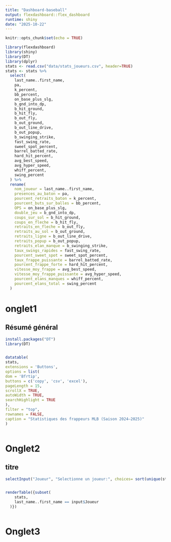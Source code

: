 ```yaml
---
title: "Dashboard-baseball"
output: flexdashboard::flex_dashboard
runtime: shiny
date: "2025-10-22"
---
```


```r
knitr::opts_chunk$set(echo = TRUE)

library(flexdashboard)
library(shiny)
library(DT)
library(dplyr)
stats <- read.csv("data/stats_joueurs.csv", header=TRUE)
stats <- stats %>%
  select(
    last_name..first_name,
    pa,
    k_percent,
    bb_percent,
    on_base_plus_slg,
    b_gnd_into_dp,
    b_hit_ground,
    b_hit_fly,
    b_out_fly,
    b_out_ground,
    b_out_line_drive,
    b_out_popup,
    b_swinging_strike,
    fast_swing_rate,
    sweet_spot_percent,
    barrel_batted_rate,
    hard_hit_percent,
    avg_best_speed,
    avg_hyper_speed,
    whiff_percent,
    swing_percent
  ) %>%
  rename(
    nom_joueur = last_name..first_name,
    presences_au_baton = pa,
    pourcent_retraits_baton = k_percent,
    pourcent_buts_sur_balles = bb_percent,
    OPS = on_base_plus_slg,
    double_jeu = b_gnd_into_dp,
    coups_sur_sol = b_hit_ground,
    coups_en_fleche = b_hit_fly,
    retraits_en_fleche = b_out_fly,
    retraits_au_sol = b_out_ground,
    retraits_ligne = b_out_line_drive,
    retraits_popup = b_out_popup,
    retraits_elan_manque = b_swinging_strike,
    taux_swings_rapides = fast_swing_rate,
    pourcent_sweet_spot = sweet_spot_percent,
    taux_frappe_puissante = barrel_batted_rate,
    pourcent_frappe_forte = hard_hit_percent,
    vitesse_moy_frappe = avg_best_speed,
    vitesse_moy_frappe_puissante = avg_hyper_speed,
    pourcent_elans_manques = whiff_percent,
    pourcent_elans_total = swing_percent
  )
```

# onglet1

## Résumé général

```r
install.packages("DT")
library(DT)


datatable(
stats,
extensions = 'Buttons',
options = list(
dom = 'Bfrtip',
buttons = c('copy', 'csv', 'excel'),
pageLength = 15,
scrollX = TRUE,
autoWidth = TRUE,
searchHighlight = TRUE
),
filter = "top",
rownames = FALSE,
caption = "Statistiques des frappeurs MLB (Saison 2024–2025)"
)



```

# Onglet2

## titre

```r
selectInput("Joueur", "Selectionne un joueur:", choices= sort(unique(stats$last_name..first_name)))


renderTable({subset(
    stats,
    last_name..first_name == input$Joueur
  )})



```

# Onglet3

